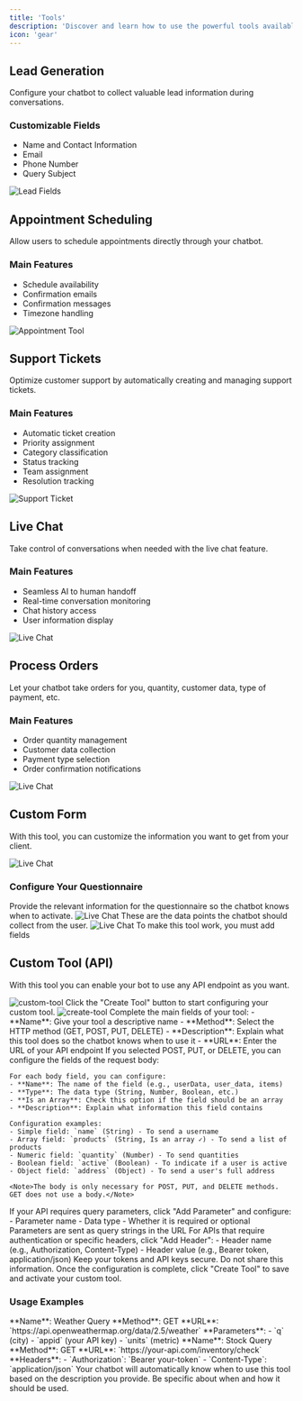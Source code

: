 ```yaml
---
title: 'Tools'
description: 'Discover and learn how to use the powerful tools available for your chatbot.'
icon: 'gear'
---
```


## Lead Generation

Configure your chatbot to collect valuable lead information during conversations.

### Customizable Fields

- Name and Contact Information
- Email
- Phone Number
- Query Subject

<Frame>
  <img src="/images/leads-config.png" alt="Lead Fields" />
</Frame>

## Appointment Scheduling

Allow users to schedule appointments directly through your chatbot.

### Main Features

- Schedule availability
- Confirmation emails
- Confirmation messages
- Timezone handling

<Frame>
  <img src="/images/appointment-tool.png" alt="Appointment Tool" />
</Frame>

## Support Tickets

Optimize customer support by automatically creating and managing support tickets.

### Main Features

- Automatic ticket creation
- Priority assignment
- Category classification
- Status tracking
- Team assignment
- Resolution tracking

<Frame>
  <img src="/images/support-ticket.png" alt="Support Ticket" />
</Frame>

## Live Chat

Take control of conversations when needed with the live chat feature.

### Main Features

- Seamless AI to human handoff
- Real-time conversation monitoring
- Chat history access
- User information display

<Frame>
  <img src="/images/live-chat.png" alt="Live Chat" />
</Frame>

## Process Orders

Let your chatbot take orders for you, quantity, customer data, type of payment, etc.

### Main Features

- Order quantity management
- Customer data collection
- Payment type selection
- Order confirmation notifications

<Frame>
  <img src="/images/procesar-pedidos.png" alt="Live Chat" />
</Frame>

## Custom Form

With this tool, you can customize the information you want to get from your client.
<Frame>
  <img src="/images/formulario.png" alt="Live Chat" />
</Frame>

### Configure Your Questionnaire

<Steps>
  <Step title="Set the Questionnaire Title">
   Provide the relevant information for the questionnaire so the chatbot knows when to activate.
   <Frame>
  <img src="/images/configuracion-form.png" alt="Live Chat" />
</Frame>
  </Step>
  <Step title="Set the Questionnaire Fields">
    These are the data points the chatbot should collect from the user.
     <Frame>
  <img src="/images/campos-form.png" alt="Live Chat" />
</Frame>
<Warning>To make this tool work, you must add fields</Warning>
  </Step>  
</Steps>


## Custom Tool (API) 

With this tool you can enable your bot to use any API endpoint as you want. 
<Frame>
  <img src="/images/custom-tool.png" alt="custom-tool" />
</Frame>


<Steps>
  <Step title="Create New Tool">
   Click the "Create Tool" button to start configuring your custom tool.
   <Frame>
  <img src="/images/create-tool.png" alt="create-tool" />
</Frame>
  </Step>
  <Step title="Configure Basic Information">
    Complete the main fields of your tool:
    - **Name**: Give your tool a descriptive name
    - **Method**: Select the HTTP method (GET, POST, PUT, DELETE)
    - **Description**: Explain what this tool does so the chatbot knows when to use it
    - **URL**: Enter the URL of your API endpoint
  </Step>
  <Step title="Configure Body (for POST, PUT, DELETE)">
    If you selected POST, PUT, or DELETE, you can configure the fields of the request body:
    
    For each body field, you can configure:
    - **Name**: The name of the field (e.g., userData, user_data, items)
    - **Type**: The data type (String, Number, Boolean, etc.)
    - **Is an Array**: Check this option if the field should be an array
    - **Description**: Explain what information this field contains
    
    Configuration examples:
    - Simple field: `name` (String) - To send a username
    - Array field: `products` (String, Is an array ✓) - To send a list of products
    - Numeric field: `quantity` (Number) - To send quantities
    - Boolean field: `active` (Boolean) - To indicate if a user is active
    - Object field: `address` (Object) - To send a user's full address
    
    <Note>The body is only necessary for POST, PUT, and DELETE methods. GET does not use a body.</Note>
  </Step>
  <Step title="Add Parameters (Optional)">
    If your API requires query parameters, click "Add Parameter" and configure:
    - Parameter name
    - Data type
    - Whether it is required or optional
    <Note>Parameters are sent as query strings in the URL</Note>
  </Step>
  <Step title="Configure Headers (Optional)">
    For APIs that require authentication or specific headers, click "Add Header":
    - Header name (e.g., Authorization, Content-Type)
    - Header value (e.g., Bearer token, application/json)
    <Warning>Keep your tokens and API keys secure. Do not share this information.</Warning>
  </Step>
  <Step title="Save Tool">
    Once the configuration is complete, click "Create Tool" to save and activate your custom tool.
  </Step>
</Steps>

### Usage Examples

<Accordion title="Weather API">
  **Name**: Weather Query  
  **Method**: GET  
  **URL**: `https://api.openweathermap.org/data/2.5/weather`  
  **Parameters**: 
  - `q` (city)
  - `appid` (your API key)
  - `units` (metric)
</Accordion>

<Accordion title="Inventory API">
  **Name**: Stock Query  
  **Method**: GET  
  **URL**: `https://your-api.com/inventory/check`  
  **Headers**:
  - `Authorization`: `Bearer your-token`
  - `Content-Type`: `application/json`
</Accordion>

<Tip>
Your chatbot will automatically know when to use this tool based on the description you provide. Be specific about when and how it should be used.
</Tip>